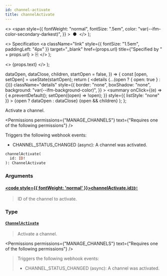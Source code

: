 ```yaml
---
id: channel-activate
title: channelActivate
---
```


  <>
    <span
      style={{
        fontWeight: "normal",
        fontSize: ".5em",
        color: "var(--ifm-color-secondary-darkest)",
      }}
    >
      &nbsp;●&nbsp;
    </span>
  </>
);

  <>
    Specification
    <a
      className="link"
      style={{ fontSize: "1.5em", paddingLeft: "4px" }}
      target="\_blank"
      href={props.url}
      title={"Specified by " + props.url}
    >
      ⎘
    </a>
  </>
);

  <>
    <span className={props.class}>{props.text}</span>
  </>
);


  dataOpen,
  dataClose,
  children,
  startOpen = false,
}) => {
  const [open, setOpen] = useState(startOpen);
  return (
    <details
      {...(open ? { open: true } : {})}
      className="details"
      style={{
        border: "none",
        boxShadow: "none",
        background: "var(--ifm-background-color)",
      }}
    >
      <summary
        onClick={(e) => {
          e.preventDefault();
          setOpen((open) => !open);
        }}
        style={{ listStyle: "none" }}
      >
        {open ? dataOpen : dataClose}
      </summary>
      {open && children}
    </details>
  );
};

Activate a channel.

<Permissions
  permissions={"MANAGE_CHANNELS"}
  text={"Requires one of the following permissions"}
/>

Triggers the following webhook events:

- CHANNEL_STATUS_CHANGED (async): A channel was activated.

```graphql
channelActivate(
  id: ID!
): ChannelActivate
```

### Arguments

#### [<code style={{ fontWeight: 'normal' }}>channelActivate.<b>id</b></code>](#)<Bullet />[`ID!`](../../../api-reference/miscellaneous/scalars/id) <Badge class="badge badge--secondary" text="non-null"/> <Badge class="badge badge--secondary" text="scalar"/> <Badge class="badge badge--secondary" text="miscellaneous"/>

> ID of the channel to activate.

### Type

#### [`ChannelActivate`](../../../api-reference/channels/objects/channel-activate) <Badge class="badge badge--secondary" text="object"/> <Badge class="badge badge--secondary" text="channels"/>

> Activate a channel.

<Permissions
  permissions={"MANAGE_CHANNELS"}
  text={"Requires one of the following permissions"}
/>

> Triggers the following webhook events:
>
> - CHANNEL_STATUS_CHANGED (async): A channel was activated.

